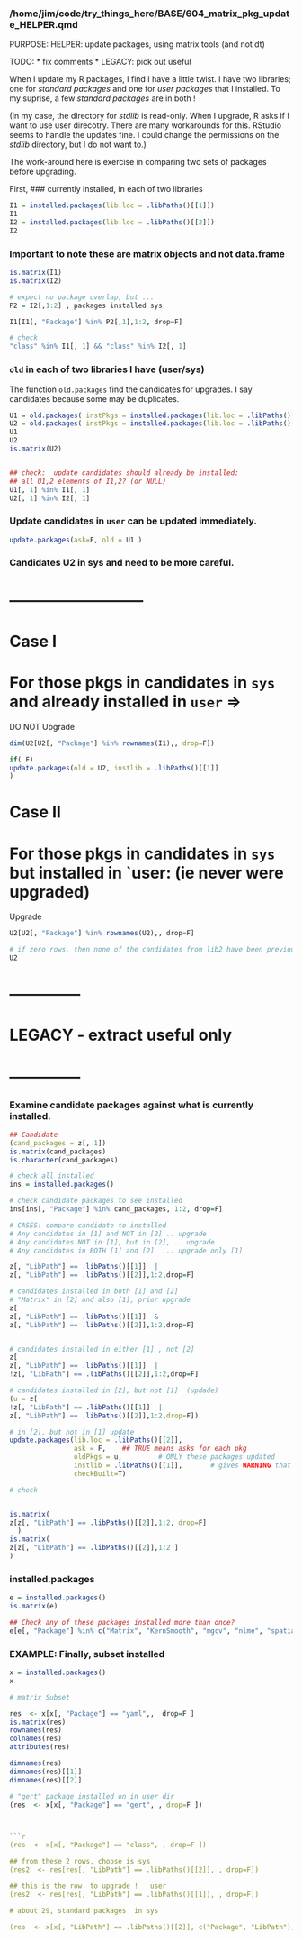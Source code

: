 ### /home/jim/code/try_things_here/BASE/604_matrix_pkg_update_HELPER.qmd

PURPOSE:
HELPER:   update packages, using matrix tools (and not dt)


TODO:
  *   fix comments
  *   LEGACY:   pick out useful

When I update my R packages, I find I have a little twist. I have two libraries;  one for   *standard packages* and one for *user packages* that I installed.  To my suprise,  a few *standard packages* are in both !

(In my case, the directory for *stdlib* is read-only.   When I upgrade, R asks if I want to use user direcotry.   There are many workarounds for this.  RStudio seems to handle the updates fine.  I could change the permissions on the *stdlib* directory, but I do not want to.)

The work-around here is exercise in  comparing two sets of packages before upgrading.

First, 
### currently installed, in each of two libraries
```r
I1 = installed.packages(lib.loc = .libPaths()[[1]])
I1
I2 = installed.packages(lib.loc = .libPaths()[[2]])
I2
```

### Important to note these are matrix objects and not data.frame
```r
is.matrix(I1)
is.matrix(I2)

# expect no package overlap, but ...
P2 = I2[,1:2] ; packages installed sys

I1[I1[, "Package"] %in% P2[,1],1:2, drop=F]

# check
"class" %in% I1[, 1] && "class" %in% I2[, 1]
```

### `old` in each of two libraries I have (user/sys) 
The function `old.packages` find the candidates for upgrades.   I say candidates because some may be duplicates.
```r
U1 = old.packages( instPkgs = installed.packages(lib.loc = .libPaths()[[1]]))
U2 = old.packages( instPkgs = installed.packages(lib.loc = .libPaths()[[2]]))
U1
U2
is.matrix(U2)


## check:  update candidates should already be installed: 
## all U1,2 elements of I1,2? (or NULL)
U1[, 1] %in% I1[, 1]
U2[, 1] %in% I2[, 1]
```

### Update candidates in `user` can be updated immediately.
```r
update.packages(ask=F, old = U1 )
```

### Candidates U2 in sys and need to be more careful.
# --------------------------
# Case I 
# For those pkgs in candidates in `sys` and already installed in `user`  =>  
DO NOT Upgrade

```r
dim(U2[U2[, "Package"] %in% rownames(I1),, drop=F])

if( F) 
update.packages(old = U2, instlib = .libPaths()[[1]]
)
```

# Case II 
# For those pkgs in candidates in `sys` but installed in `user: (ie never were upgraded)
Upgrade 
```r
U2[U2[, "Package"] %in% rownames(U2),, drop=F]

# if zero rows, then none of the candidates from lib2 have been previously updated and installed in lib1
U2
```

# --------------
#       LEGACY  - extract useful only
# --------------
### Examine candidate packages against what is currently installed.
```r

## Candidate
(cand_packages = z[, 1])
is.matrix(cand_packages)
is.character(cand_packages)

# check all installed 
ins = installed.packages()

# check candidate packages to see installed
ins[ins[, "Package"] %in% cand_packages, 1:2, drop=F]

# CASES: compare candidate to installed
# Any candidates in [1] and NOT in [2] .. upgrade
# Any candidates NOT in [1], but in [2], .. upgrade
# Any candidates in BOTH [1] and [2]  ... upgrade only [1]

z[, "LibPath"] == .libPaths()[[1]]  |
z[, "LibPath"] == .libPaths()[[2]],1:2,drop=F]

# candidates installed in both [1] and [2]
# "Matrix" in [2] and also [1], prior upgrade
z[
z[, "LibPath"] == .libPaths()[[1]]  &
z[, "LibPath"] == .libPaths()[[2]],1:2,drop=F]


# candidates installed in either [1] , not [2]
z[
z[, "LibPath"] == .libPaths()[[1]]  |
!z[, "LibPath"] == .libPaths()[[2]],1:2,drop=F]

# candidates installed in [2], but not [1]  (updade)
(u = z[
!z[, "LibPath"] == .libPaths()[[1]]  |
z[, "LibPath"] == .libPaths()[[2]],1:2,drop=F])

# in [2], but not in [1] update
update.packages(lib.loc = .libPaths()[[2]], 
                ask = F,    ## TRUE means asks for each pkg
                oldPkgs = u,         # ONLY these packages updated
                instlib = .libPaths()[[1]],       # gives WARNING that R_HOME not writable
                checkBuilt=T)

# check


is.matrix(
z[z[, "LibPath"] == .libPaths()[[2]],1:2, drop=F] 
  )
is.matrix(
z[z[, "LibPath"] == .libPaths()[[2]],1:2 ]
)


```
### installed.packages
```r

e = installed.packages()
is.matrix(e)

## Check any of these packages installed more than once?
e[e[, "Package"] %in% c("Matrix", "KernSmooth", "mgcv", "nlme", "spatial"),1:2, drop=F]
```



<!-- BEGIN HERE:  subset matrices, based on condition -->




### EXAMPLE:  Finally, subset installed
```r
x = installed.packages()
x

# matrix Subset 

res  <- x[x[, "Package"] == "yaml",,  drop=F ]
is.matrix(res)
rownames(res)
colnames(res)
attributes(res)

dimnames(res)
dimnames(res)[[1]]
dimnames(res)[[2]]
```

```r

# "gert" package installed on in user dir
(res  <- x[x[, "Package"] == "gert", , drop=F ])



```r
(res  <- x[x[, "Package"] == "class", , drop=F ])

## from these 2 rows, choose is sys
(res2  <- res[res[, "LibPath"] == .libPaths()[[2]], , drop=F])

## this is the row  to upgrade !   user
(res2  <- res[res[, "LibPath"] == .libPaths()[[1]], , drop=F])

# about 29, standard packages  in sys

(res  <- x[x[, "LibPath"] == .libPaths()[[2]], c("Package", "LibPath"), drop=F])

```








